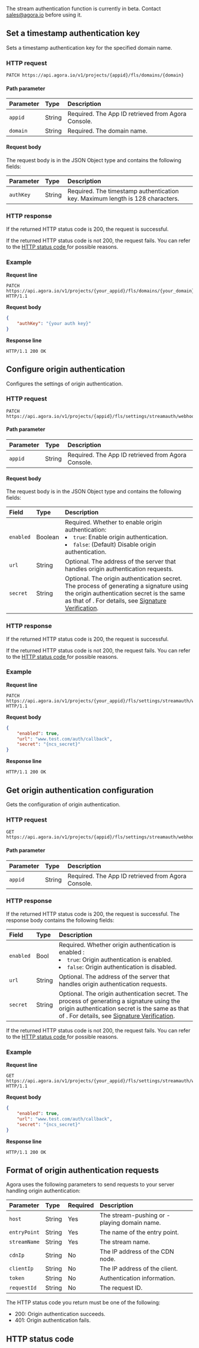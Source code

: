 
The stream authentication function is currently in beta. Contact [sales@agora.io](mailto:sales@agora.io) before using it.

## Set a timestamp authentication key

Sets a timestamp authentication key for the specified domain name.

### HTTP request

```text
PATCH https://api.agora.io/v1/projects/{appid}/fls/domains/{domain}
```

#### Path parameter

| Parameter | Type | Description |
| :------- | :----- | :----------------------------------- |
| `appid` | String | Required. The App ID retrieved from Agora Console. |
| `domain` | String | Required. The domain name. |

#### Request body

The request body is in the JSON Object type and contains the following fields:

| Parameter | Type | Description |
| :-------- | :----- | :-------------------------------------------- |
| `authKey` | String | Required. The timestamp authentication key. Maximum length is 128 characters. |

### HTTP response

If the returned HTTP status code is 200, the request is successful.

If the returned HTTP status code is not 200, the request fails. You can refer to the [HTTP status code ](#http-code)for possible reasons.

### Example

**Request line**

```shellscript
PATCH https://api.agora.io/v1/projects/{your_appid}/fls/domains/{your_domain} HTTP/1.1
```

**Request body**

```json
{
    "authKey": "{your auth key}"
}
```

**Response line**

```shellscript
HTTP/1.1 200 OK
```

## Configure origin authentication

Configures the settings of origin authentication.

### HTTP request

```text
PATCH https://api.agora.io/v1/projects/{appid}/fls/settings/streamauth/webhook
```

#### Path parameter

| Parameter | Type | Description |
| :------ | :----- | :----------------------------------- |
| `appid` | String | Required. The App ID retrieved from Agora Console. |

#### Request body

The request body is in the JSON Object type and contains the following fields:

| Field | Type | Description |
| :-------- | :----- | :----------------------------------------------------------- |
| `enabled` | Boolean | Required. Whether to enable origin authentication: <li>`true`: Enable origin authentication.</li><li>`false`: (Default) Disable origin authentication.</li> |
| `url` | String | Optional. The address of the server that handles origin authentication requests. |
| `secret` | String | Optional. The origin authentication secret. The process of generating a signature using the origin authentication secret is the same as that of <Vg k="NCS_LONG" />. For details, see [Signature Verification](../reference/signature-verification). |

### HTTP response

If the returned HTTP status code is 200, the request is successful.

If the returned HTTP status code is not 200, the request fails. You can refer to the [HTTP status code ](#http-code)for possible reasons.

### Example

**Request line**

```shellscript
PATCH https://api.agora.io/v1/projects/{your_appid}/fls/settings/streamauth/webhook HTTP/1.1
```

**Request body**

```json
{
    "enabled": true,
    "url": "www.test.com/auth/callback",
    "secret": "{ncs_secret}"
}
```

**Response line**

```shellscript
HTTP/1.1 200 OK
```

## Get origin authentication configuration

Gets the configuration of origin authentication.

### HTTP request

```text
GET https://api.agora.io/v1/projects/{appid}/fls/settings/streamauth/webhook
```

#### Path parameter

| Parameter | Type | Description |
| :------ | :----- | :----------------------------------- |
| `appid` | String | Required. The App ID retrieved from Agora Console. |

### HTTP response

If the returned HTTP status code is 200, the request is successful. The response body contains the following fields:

| Field | Type | Description |
| :-------- | :----- | :----------------------------------------------------------- |
| `enabled` | Bool | Required. Whether origin authentication is enabled : <li>`true`: Origin authentication is enabled.</li><li>`false`: Origin authentication is disabled.</li> |
| `url` | String | Optional. The address of the server that handles origin authentication requests. |
| `secret` | String | Optional. The origin authentication secret. The process of generating a signature using the origin authentication secret is the same as that of <Vg k="NCS_LONG" />. For details, see [Signature Verification](../reference/signature-verification). |

If the returned HTTP status code is not 200, the request fails. You can refer to the [HTTP status code ](#http-code)for possible reasons.

### Example

**Request line**

```shellscript
GET https://api.agora.io/v1/projects/{your_appid}/fls/settings/streamauth/webhook HTTP/1.1
```

**Request body**

```json
{
    "enabled": true,
    "url": "www.test.com/auth/callback",
    "secret": "{ncs_secret}"
}
```

**Response line**

```shellscript
HTTP/1.1 200 OK
```


## Format of origin authentication requests

Agora uses the following parameters to send requests to your server handling origin authentication:

| Parameter | Type | Required | Description |
| :----------- | :----- | :--- | :------------------- |
| `host` | String | Yes | The stream-pushing or -playing domain name. |
| `entryPoint` | String | Yes | The name of the entry point. |
| `streamName` | String | Yes | The stream name. |
| `cdnIp` | String | No | The IP address of the CDN node. |
| `clientIp` | String | No | The IP address of the client. |
| `token` | String | No | Authentication information. |
| `requestId` | String | No | The request ID. |

The HTTP status code you return must be one of the following:

- 200: Origin authentication succeeds.
- 401: Origin authentication fails.

<a name="http-code"></a>
## HTTP status code

<StatusCode />